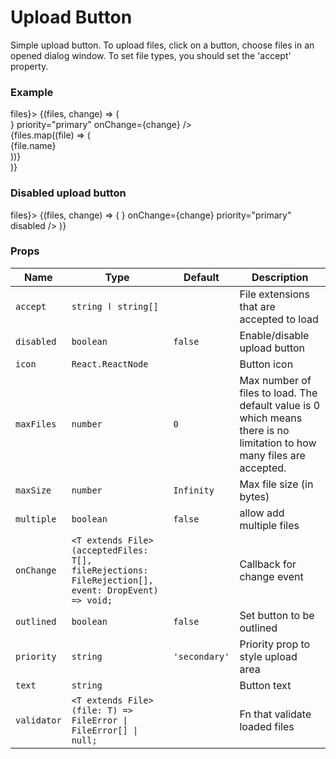
# Upload Button

Simple upload button. To upload files, click on a button, choose files in an opened dialog window.
To set file types, you should set the 'accept' property.

### Example

<Playground>
  <StateEvent initial={[]} change={(files) => files}>
    {(files, change) => (
      <div style={{ display: 'flex' }}>
        <ButtonUploader
          text="Upload files"
          icon={<IconPlus />}
          priority="primary"
          onChange={change}
        />
        <div style={{ padding: '0 10px' }}>
          {files.map((file) => (
            <div key={file.name}>{file.name}</div>
          ))}
        </div>
      </div>
    )}
  </StateEvent>
</Playground>

### Disabled upload button

<Playground>
  <StateEvent initial={[]} change={(files) => files}>
    {(files, change) => (
      <ButtonUploader
        text="You can't upload files"
        icon={<IconPlus />}
        onChange={change}
        priority="primary"
        disabled
      />
    )}
  </StateEvent>
</Playground>

### Props

| Name        | Type                                                                                               | Default       | Description                                                                                                            |
| ----------- | -------------------------------------------------------------------------------------------------- | ------------- | ---------------------------------------------------------------------------------------------------------------------- |
| `accept`    | `string ӏ string[]`                                                                                |               | File extensions that are accepted to load                                                                              |
| `disabled`  | `boolean`                                                                                          | `false`       | Enable/disable upload button                                                                                           |
| `icon`      | `React.ReactNode`                                                                                  |               | Button icon                                                                                                            |
| `maxFiles`  | `number`                                                                                           | `0`           | Max number of files to load. The default value is 0 which means there is no limitation to how many files are accepted. |
| `maxSize`   | `number`                                                                                           | `Infinity`    | Max file size (in bytes)                                                                                               |
| `multiple`  | `boolean`                                                                                          | `false`       | allow add multiple files                                                                                               |
| `onChange`  | `<T extends File>(acceptedFiles: T[], fileRejections: FileRejection[], event: DropEvent) => void;` |               | Callback for change event                                                                                              |
| `outlined`  | `boolean`                                                                                          | `false`       | Set button to be outlined                                                                                              |
| `priority`  | `string`                                                                                           | `'secondary'` | Priority prop to style upload area                                                                                     |
| `text`      | `string`                                                                                           |               | Button text                                                                                                            |
| `validator` | `<T extends File>(file: T) => FileError \| FileError[] \| null;`                                   |               | Fn that validate loaded files                                                                                          |

